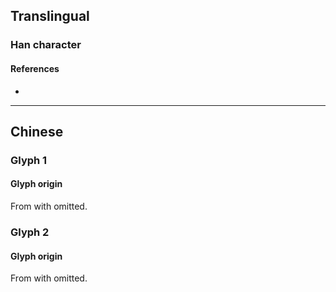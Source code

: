 {{character info/new}}
{{also|殻|殼|売}}
==Translingual==
{{Han simplified forms|殼|殻|壳}}

===Han character===
{{Han char|rn=33|rad=士|as=04|sn=7|four=|canj=GBHN,XGBHN|ids=⿱士冗 <small>(GH)</small>,⿱⿳士冖一几 <small>(TJK)</small>}}

====References====
* {{Han ref|kx=0243.041|dkj=05648|dj=0483.100|hdz=10428.020|uh=58F3|ud=22771}}

----

==Chinese==

===Glyph 1===
{{Han-glyphref|⿱士冗}}

====Glyph origin====
From {{l|zh|殻}} with {{l|zh|殳}} omitted.
{{zh-see|殼}}

===Glyph 2===
{{Han-glyphref|⿱⿳士冖一几}}

====Glyph origin====
From {{l|zh|殼}} with {{l|zh|殳}} omitted.
{{zh-see|殼|v}}